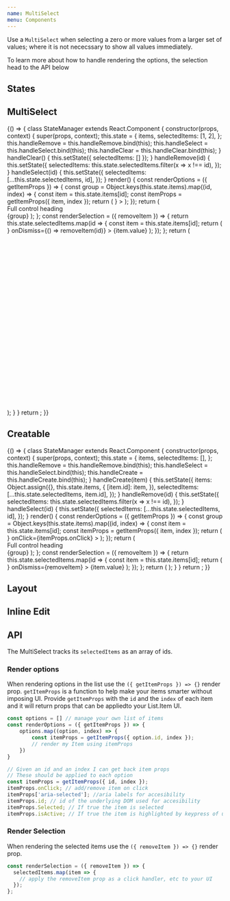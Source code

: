 ```yaml
---
name: MultiSelect
menu: Components
---
```



Use a `MultiSelect` when selecting a zero or more values from a larger set of values; where it is not nececssary to show all values immediately.

To learn more about how to handle rendering the options, the selection head to the API below

## States

<Playground>
  <SpacedGroup direction="vertical">
    <MultiSelect fullWidth hintText="Default" multi />
    <MultiSelect fullWidth disabled hintText="Disabled" multi />
    <MultiSelect fullWidth dirty hintText="Dirty" multi />
    <MultiSelect fullWidth focused hintText="Focused" multi />
    <MultiSelect fullWidth error="snikes" hintText="Error" multi />
  </SpacedGroup>
</Playground>

## MultiSelect

<Playground>
  {() => {
    class StateManager extends React.Component {
      constructor(props, context) {
        super(props, context);
        this.state = {
          items,
          selectedItems: [1, 2],
        };
        this.handleRemove = this.handleRemove.bind(this);
        this.handleSelect = this.handleSelect.bind(this);
        this.handleClear = this.handleClear.bind(this);
      }
      handleClear() {
        this.setState({ selectedItems: [] });
      }
      handleRemove(id) {
        this.setState({
          selectedItems: this.state.selectedItems.filter(x => x !== id),
        });
      }
      handleSelect(id) {
        this.setState({
          selectedItems: [...this.state.selectedItems, id],
        });
      }
      render() {
        const renderOptions = ({ getItemProps }) => {
          const group = Object.keys(this.state.items).map((id, index) => {
            const item = this.state.items[id];
            const itemProps = getItemProps({ item, index });
            return (
              <List.Item
                key={id}
                {...itemProps}
                selected={itemProps.isSelected || itemProps.isActive}
                icon={<Avatar size={36} src={item.href} />}
              >
                <List.ItemText primary={item.value} secondary={item.email} />
              </List.Item>
            );
          });
          return (
            <Paper>
              <Border>
                <div>Full control heading</div>
                <Divider heavy />
                <List bordered>{group}</List>
              </Border>
            </Paper>
          );
        };
        const renderSelection = ({ removeItem }) => {
          return this.state.selectedItems.map(id => {
            const item = this.state.items[id];
            return (
              <Chip
                key={id}
                id={id}
                avatar={<Avatar src={item.href} />}
                onDismiss={() => removeItem(id)}
              >
                {item.value}
              </Chip>
            );
          });
        };
        return (
          <div>
            <MultiSelect
              stretch
              hintText="Select your team members"
              clearable
              onClear={this.handleClear}
              onSelect={this.handleSelect}
              onRemove={this.handleRemove}
              selectedItems={this.state.selectedItems}
              renderSelection={renderSelection}
              renderOptions={renderOptions}
            />
            <br />
            <br />
            <br />
            <br />
            <br />
            <br />
            <br />
            <br />
            <br />
            <br />
            <br />
            <br />
            <br />
            <br />
            <br />
            <br />
            <br />
            <br />
            <br />
            <br />
            <br />
            <br />
            <br />
            <br />
          </div>
        );
      }
    }
    return <StateManager />;
  }}
</Playground>

## Creatable

<Playground>
  {() => {
    class StateManager extends React.Component {
      constructor(props, context) {
        super(props, context);
        this.state = {
          items,
          selectedItems: [],
        };
        this.handleRemove = this.handleRemove.bind(this);
        this.handleSelect = this.handleSelect.bind(this);
        this.handleCreate = this.handleCreate.bind(this);
      }
      handleCreate(item) {
        this.setState({
          items: Object.assign({}, this.state.items, {
            [item.id]: item,
          }),
          selectedItems: [...this.state.selectedItems, item.id],
        });
      }
      handleRemove(id) {
        this.setState({
          selectedItems: this.state.selectedItems.filter(x => x !== id),
        });
      }
      handleSelect(id) {
        this.setState({
          selectedItems: [...this.state.selectedItems, id],
        });
      }
      render() {
        const renderOptions = ({ getItemProps }) => {
          const group = Object.keys(this.state.items).map((id, index) => {
            const item = this.state.items[id];
            const itemProps = getItemProps({ item, index });
            return (
              <List.Item
                key={id}
                id={itemProps.id}
                role={itemProps.role}
                aria-selected={itemProps['aria-selected']}
                selected={itemProps.isSelected || itemProps.isActive}
                icon={<Avatar size={36} src={item.href} />}
                onClick={itemProps.onClick}
              >
                <List.ItemText primary={item.value} secondary={item.email} />
              </List.Item>
            );
          });
          return (
            <Paper>
              <Border>
                <div>Full control heading</div>
                <Divider heavy />
                <List bordered>{group}</List>
              </Border>
            </Paper>
          );
        };
        const renderSelection = ({ removeItem }) => {
          return this.state.selectedItems.map(id => {
            const item = this.state.items[id];
            return (
              <Chip
                id={id}
                avatar={<Avatar src={item.href} />}
                onDismiss={removeItem}
              >
                {item.value}
              </Chip>
            );
          });
        };
        return (
          <MultiSelect
            fullWidth
            hintText="When you're done typing click enter"
            onSelect={this.handleSelect}
            onRemove={this.handleRemove}
            onCreate={this.handleCreate}
            selectedItems={this.state.selectedItems}
            renderOptions={renderOptions}
            renderSelection={renderSelection}
          />
        );
      }
    }
    return <StateManager />;
  }}
</Playground>

## Layout

<Playground>
  <SpacedGroup direction="vertical">
    <Label center labelText="My Label">
      <MultiSelect hintText="Default" />
    </Label>
    <Label center labelText="My Label">
      <MultiSelect hintText="fullWidth" fullWidth />
    </Label>
    <Label center labelText="My Label">
      <MultiSelect hintText="stretch" stretch />
    </Label>
  </SpacedGroup>
</Playground>

## Inline Edit

<Playground>
  <SpacedGroup direction="vertical">
    <MultiSelect fullWidth inlineEdit hintText="Default" />
    <MultiSelect fullWidth inlineEdit disabled hintText="Disabled" />
    <MultiSelect fullWidth inlineEdit dirty hintText="Dirty" />
    <MultiSelect fullWidth inlineEdit error="snikes" hintText="Error" />
    <MultiSelect fullWidth inlineEdit loading hintText="Loading" />
    <MultiSelect fullWidth inlineEdit success hintText="Success" />
  </SpacedGroup>
</Playground>

## API

The MultiSelect tracks its `selectedItems` as an array of ids.

<Divider />

### Render options

When rendering options in the list use the `({ getItemProps }) => {}` render prop. `getItemProps` is a function to help make your items smarter without imposing UI.
Provide `getItemProps` with the `id` and the `index` of each item and it will return props that can be appliedto your List.Item UI.

```js
const options = [] // manage your own list of items
const renderOptions = ({ getItemProps }) => {
	options.map((option, index) => {
		const itemProps = getItemProps({ option.id, index });
		// render my Item using itemProps
	})
}
```

```js
// Given an id and an index I can get back item props
// These should be applied to each option
const itemProps = getItemProps({ id, index });
itemProps.onClick; // add/remove item on click
itemProps['aria-selected']; //aria labels for accesibility
itemProps.id; // id of the underlying DOM used for accesibility
itemProps.Selected; // If true the item is selected
itemProps.isActive; // If true the item is highlighted by keypress of up/down arrows
```

<Divider />

### Render Selection

When rendering the selected items use the `({ removeItem }) => {}` render prop.

```js
const renderSelection = ({ removeItem }) => {
  selectedItems.map(item => {
    // apply the removeItem prop as a click handler, etc to your UI
  });
};
```

<PropsTable of={MultiSelect} />
